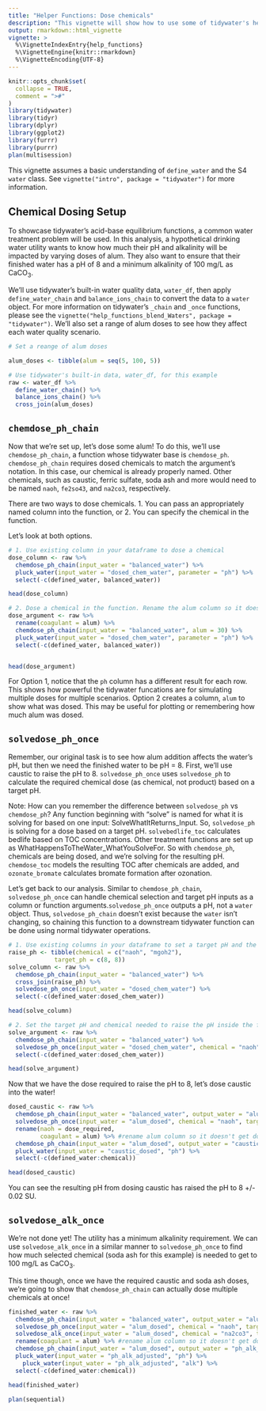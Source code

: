 ```yaml
---
title: "Helper Functions: Dose chemicals"
description: "This vignette will show how to use some of tidywater's helper functions through chemical additions"
output: rmarkdown::html_vignette
vignette: >
  %\VignetteIndexEntry{help_functions}
  %\VignetteEngine{knitr::rmarkdown}
  %\VignetteEncoding{UTF-8}
---
```


```r
knitr::opts_chunk$set(
  collapse = TRUE,
  comment = ">#"
)
library(tidywater)
library(tidyr)
library(dplyr)
library(ggplot2)
library(furrr)
library(purrr)
plan(multisession)
```

This vignette assumes a basic understanding of `define_water` and the S4 `water` class. See `vignette("intro", package = "tidywater")` for more information.

## Chemical Dosing Setup
To showcase tidywater's acid-base equilibrium functions, a common water treatment problem will be used. In this analysis, a hypothetical drinking water utility wants to know how much their pH and alkalinity will be impacted by varying doses of alum. They also want to ensure that their finished water has a pH of 8 and a minimum alkalinity of 100 mg/L as CaCO<sub>3</sub>.

We'll use tidywater's built-in water quality data, `water_df`, then apply `define_water_chain` and `balance_ions_chain` to convert the data to a `water` object. For more information on tidywater's `_chain` and `_once` functions, please see the `vignette("help_functions_blend_Waters", package = "tidywater")`. We'll also set a range of alum doses to see how they affect each water quality scenario.

```r
# Set a reange of alum doses

alum_doses <- tibble(alum = seq(5, 100, 5))

# Use tidywater's built-in data, water_df, for this example
raw <- water_df %>%
  define_water_chain() %>% 
  balance_ions_chain() %>% 
  cross_join(alum_doses)
```
## `chemdose_ph_chain`
Now that we're set up, let's dose some alum! To do this, we'll use `chemdose_ph_chain`, a function whose tidywater base is `chemdose_ph`. `chemdose_ph_chain` requires dosed chemicals to match the argument's notation. In this case, our chemical is already properly named. Other chemicals, such as caustic, ferric sulfate, soda ash and more would need to be named `naoh`, `fe2so43`, and `na2co3`, respectively.  

There are two ways to dose chemicals. 
1. You can pass an appropriately named column into the function, or 
2. You can specify the chemical in the function. 

Let's look at both options.
```r

# 1. Use existing column in your dataframe to dose a chemical
dose_column <- raw %>%
  chemdose_ph_chain(input_water = "balanced_water") %>% 
  pluck_water(input_water = "dosed_chem_water", parameter = "ph") %>% 
  select(-c(defined_water, balanced_water))

head(dose_column)

# 2. Dose a chemical in the function. Rename the alum column so it doesn't get used in the function
dose_argument <- raw %>%
  rename(coagulant = alum) %>% 
  chemdose_ph_chain(input_water = "balanced_water", alum = 30) %>% 
  pluck_water(input_water = "dosed_chem_water", parameter = "ph") %>% 
  select(-c(defined_water, balanced_water))


head(dose_argument)

```
For Option 1, notice that the `ph` column has a different result for each row. This shows how powerful the tidywater funcations are for simulating multiple doses for multiple scenarios.
Option 2 creates a column, `alum` to show what was dosed. This may be useful for plotting or remembering how much alum was dosed. 

## `solvedose_ph_once`
Remember, our original task is to see how alum addition affects the water's pH, but then we need the finished water to be pH = 8. First, we'll use caustic to raise the pH to 8. `solvedose_ph_once` uses `solvedose_ph` to calculate the required chemical dose (as chemical, not product) based on a target pH. 

Note: How can you remember the difference between `solvedose_ph` vs `chemdose_ph`? Any function beginning with "solve" is named for what it is solving for based on one input: SolveWhatItReturns_Input. So, `solvedose_ph` is solving for a dose based on a target pH. `solvebedlife_toc` calculates bedlife based on TOC concentrations.
Other treatment functions are set up as WhatHappensToTheWater_WhatYouSolveFor. So with `chemdose_ph`, chemicals are being dosed, and we're solving for the resulting pH. `chemdose_toc` models the resulting TOC after chemicals are added, and `ozonate_bromate` calculates bromate formation after ozonation.

Let's get back to our analysis. Similar to `chemdose_ph_chain`, `solvedose_ph_once` can handle chemical selection and target pH inputs as a column or function arguments.`solvedose_ph_once` outputs a pH, not a `water` object. Thus, `solvedose_ph_chain` doesn't exist because the `water` isn't changing, so chaining this function to a downstream tidywater function can be done using normal tidywater operations.

```r

# 1. Use existing columns in your dataframe to set a target pH and the chemicals to dose
raise_ph <- tibble(chemical = c("naoh", "mgoh2"),
             target_ph = c(8, 8))
solve_column <- raw %>%
  chemdose_ph_chain(input_water = "balanced_water") %>% 
  cross_join(raise_ph) %>% 
  solvedose_ph_once(input_water = "dosed_chem_water") %>% 
  select(-c(defined_water:dosed_chem_water))

head(solve_column)

# 2. Set the target pH and chemical needed to raise the pH inside the function
solve_argument <- raw %>%
  chemdose_ph_chain(input_water = "balanced_water") %>% 
  solvedose_ph_once(input_water = "dosed_chem_water", chemical = "naoh", target_ph = 8) %>% 
  select(-c(defined_water:dosed_chem_water))

head(solve_argument)

```

Now that we have the dose required to raise the pH to 8, let's dose caustic into the water!
```r

dosed_caustic <- raw %>%
  chemdose_ph_chain(input_water = "balanced_water", output_water = "alum_dosed") %>% 
  solvedose_ph_once(input_water = "alum_dosed", chemical = "naoh", target_ph = 8) %>% 
  rename(naoh = dose_required,
         coagulant = alum) %>% #rename alum column so it doesn't get dosed twice
  chemdose_ph_chain(input_water = "alum_dosed", output_water = "caustic_dosed") %>% 
  pluck_water(input_water = "caustic_dosed", "ph") %>% 
  select(-c(defined_water:chemical)) 

head(dosed_caustic)

```
You can see the resulting pH from dosing caustic has raised the pH to 8 +/- 0.02 SU. 

## `solvedose_alk_once`
We're not done yet! The utility has a minimum alkalinity requirement. We can use `solvedose_alk_once` in a similar manner to `solvedose_ph_once` to find how much selected chemical (soda ash for this example) is needed to get to 100 mg/L as CaCO<sub>3</sub>. 

This time though, once we have the required caustic and soda ash doses, we're going to show that `chemdose_ph_chain` can actually dose multiple chemicals at once!

```r

finished_water <- raw %>%
  chemdose_ph_chain(input_water = "balanced_water", output_water = "alum_dosed") %>% 
  solvedose_ph_once(input_water = "alum_dosed", chemical = "naoh", target_ph = 8, output_water = "naoh") %>% 
  solvedose_alk_once(input_water = "alum_dosed", chemical = "na2co3", target_alk = 100, output_water = "na2co3") %>% 
  rename(coagulant = alum) %>% #rename alum column so it doesn't get dosed twice
  chemdose_ph_chain(input_water = "alum_dosed", output_water = "ph_alk_adjusted") %>% 
  pluck_water(input_water = "ph_alk_adjusted", "ph") %>% 
    pluck_water(input_water = "ph_alk_adjusted", "alk") %>% 
  select(-c(defined_water:chemical)) 

head(finished_water)

```

```r
plan(sequential)
```